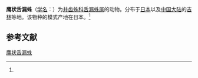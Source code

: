 {{Speciesbox
| name = 鹰状舌漏蛛
| status = 
| status_system = 
| image = 
| genus = Cybaeus
| species = aquilonalis
| authority = (Yaginuma, 1958)<ref name='id14004'>{{cite web| url =http://www.bioinfo.cn/db05/BjdwSpecies.php?action=view&id=14004| title =鹰状舌漏蛛| work =《中国动物物种编目数据库》| publisher =中国科学院微生物研究所| author =中国科学院动物研究所| accessdate =2009-04-28| deadurl =yes| archiveurl =https://web.archive.org/web/20160305024029/http://www.bioinfo.cn/db05/BjdwSpecies.php?action=view&id=14004| archivedate =2016-03-05}}</ref>
}}

'''鹰状舌漏蛛'''（[[学名|学名]]：{{lang|la|''Cybaeus aquilonalis''}}）为[[并齿蛛科|并齿蛛科]][[舌漏蛛属|舌漏蛛属]]的动物。分布于[[日本|日本]]以及[[中国大陆|中国大陆]]的[[吉林|吉林]]等地。该物种的模式产地在日本。<ref name='id14004'/>

== 参考文献 ==
{{reflist}}

{{Wikispecies|Cybaeus aquilonalis}}
{{Taxonbar|from=Q2608528}}

[[Category:舌漏蛛属|鹰状舌漏蛛]]


{{蜘蛛小作品}}